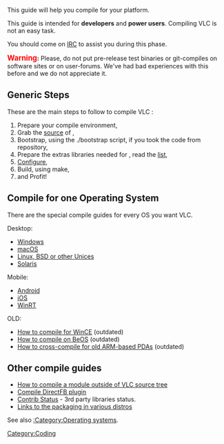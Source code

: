 This guide will help you compile {{VLC}} for your platform.

This guide is intended for '''developers''' and '''power users'''. Compiling VLC is not an easy task.

You should come on [[IRC]] to assist you during this phase.

'''<span style="color:red; font-size: 120%">Warning</span>:''' Please, do not put pre-release test binaries or git-compiles on software sites or on user-forums. We've had bad experiences with this before and we do not appreciate it.

== Generic Steps  ==

These are the main steps to follow to compile VLC&nbsp;: 

# Prepare your compile environment, 
# Grab the [[GetTheSource|source]] of {{VLC}}, 
# Bootstrap, using the ./bootstrap script, if you took the code from repository, 
# Prepare the extras libraries needed for {{VLC}}, read the [[Contrib Status|list]], 
# [[Configure]],
# Build, using make,
# and Profit!

== Compile for one Operating System ==
There are the special compile guides for every OS you want VLC.

Desktop:
* [[Win32Compile|Windows]]
* [[OSXCompile|macOS]]
* [[UnixCompile|Linux, BSD or other Unices]]
* [[Solaris|Solaris]]

Mobile:
* [[AndroidCompile|Android]]
* [[iOSCompile|iOS]]
* [[WinRTCompile|WinRT]]

OLD:
* [[WinCECompile|How to compile for WinCE]] (outdated)
* [[BeOSCompile|How to compile on BeOS]] (outdated)
* [[ARMCompileOldPDA|How to cross-compile for old ARM-based PDAs]] (outdated)

== Other compile guides ==
* [[OutOfTreeCompile|How to compile a module outside of VLC source tree]]
* [[DirectFB_Compile|Compile DirectFB plugin]]
* [[Contrib_Status|Contrib Status]] - 3rd party libraries status.
* [[Packagers|Links to the packaging in various distros]]

See also [[:Category:Operating systems]].

[[Category:Coding]]